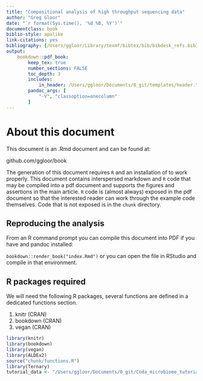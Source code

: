 ```yaml
---
title: "Compositional analysis of high throughput sequencing data"
author: "Greg Gloor"
date: "`r format(Sys.time(), '%d %B, %Y')`"
documentclass: book
biblio-style: apalike
link-citations: yes
bibliography: [/Users/ggloor/Library/texmf/bibtex/bib/bibdesk_refs.bib]
output:
    bookdown::pdf_book:
        keep_tex: true
        number_sections: FALSE
        toc_depth: 3
        includes:
            in_header: /Users/ggloor/Documents/0_git/templates/header.tex
        pandoc_args: [
            "-V", "classoption=onecolumn"
        ]
---
```


# About this document {#about}

This document is an .Rmd document and can be found at:

github.com/ggloor/book

The generation of this document requires `R` and an installation of \LaTeX to work properly. This document contains interspersed markdown and `R` code that may be compiled into a pdf document and supports the figures and assertions in the main article. `R` code is (almost always) exposed in the pdf document so that the interested reader can work through the example code themselves. Code that is not exposed is in the `chunk` directory.

## Reproducing the analysis

From an R command prompt you can compile this document into PDF if you have \LaTeX and pandoc installed:

`bookdown::render_book("index.Rmd")` or you can open the file in RStudio and compile in that environment.

## R packages required

We will need the following R packages, several functions are defined in a dedicated functions section.

1. knitr (CRAN)
2. bookdown (CRAN)
3. vegan (CRAN)

```r
library(knitr)
library(bookdown)
library(vegan)
library(ALDEx2)
source("chunk/functions.R")
library(Ternary)
tutorial_data <- "/Users/ggloor/Documents/0_git/Coda_microbiome_tutorial/data/"
```
